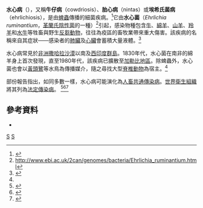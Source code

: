 {{Speciesbox
| taxon = Ehrlichia ruminantium
| authority = Dumler, 2001
| image = Amblyomma hebraeum, Steenbokpan, a.jpg
| image_caption = ''{{link-en|Amblyomma hebraeum|Amblyomma hebraeum}}''，一種蜱蟲，水心菌常見傳播媒介
}}

'''水心病'''（{{lang-en|heartwater}}），又稱'''牛仔病'''（cowdriosis）、'''胎心病'''（nintas）或'''埃希氏菌病'''（ehrlichiosis），是由[[真蜱目|蜱蟲]]傳播的細菌疾病。<ref>{{cite journal | vauthors = Peter TF, Burridge MJ, Mahan SM | title = Ehrlichia ruminantium infection (heartwater) in wild animals | journal = Trends in Parasitology | volume = 18 | issue = 5 | pages = 214–8 | date = May 2002 | pmid = 11983602 | doi = 10.1016/s1471-4922(02)02251-1 }}</ref>它由'''水心菌'''（''Ehrlichia ruminantium''，[[革蘭氏陰性菌|革蘭氏陰性菌]]的一種）<ref>http://www.ebi.ac.uk/2can/genomes/bacteria/Ehrlichia_ruminantium.html</ref>引起，感染物種包含[[牛|牛]]、[[綿羊|綿羊]]、[[山羊|山羊]]、[[羚羊|羚羊]]和[[水牛|水牛]]等牲畜與野生[[反芻動物|反芻動物]]，往往為疫區的畜牧業帶來重大傷害。該疾病的名稱來自其症狀——感染者的[[肺臟|肺臟]]及[[心臟|心臟]]會蓄積大量液體。<ref name=APHIS>{{cite web |title=Heartwater |work=Animal and Plant Health Inspection Service |url=http://www.aphis.usda.gov/lpa/pubs/fsheet_faq_notice/fs_ahheartw.html |publisher=U.S. Department of Agriculture |access-date=2008-04-13 |url-status=dead |archive-url=https://web.archive.org/web/20080413224051/http://www.aphis.usda.gov/lpa/pubs/fsheet_faq_notice/fs_ahheartw.html |archive-date=2008-04-13 }}</ref>

水心病常見於[[非洲|非洲]][[撒哈拉沙漠|撒哈拉沙漠]]以南及[[西印度群島|西印度群島]]。1830年代，水心菌在南非的綿羊身上首次發現，直至1980年代，該疾病已擴散至[[加勒比地區|加勒比地區]]。除蜱蟲外，水心菌也會以[[黃頭鷺|黃頭鷺]]等水鳥為傳播媒介，隨之尋找大型[[脊椎動物|脊椎動物]]為宿主。<ref name = APHIS/>

部份報告指出，如同多數{{link-en|埃希氏菌|Ehrlichiosis}}一樣，水心病可能演化為[[人畜共通傳染病|人畜共通傳染病]]。[[世界衛生組織|世界衛生組織]]將其列為[[法定傳染病|法定傳染病]]。
<ref>{{cite journal | vauthors = Allsopp MT, Louw M, Meyer EC | title = Ehrlichia ruminantium: an emerging human pathogen? | journal = Annals of the New York Academy of Sciences | volume = 1063 | issue = 1 | pages = 358–60 | date = December 2005 | pmid = 16481543 | doi = 10.1196/annals.1355.060 | url = http://doi.wiley.com/10.1196/annals.1355.060 }}</ref><ref>{{cite journal | vauthors = Gaddy HG | title = Using local knowledge in emerging infectious disease research | journal = Social Science & Medicine | volume = 258 | pages = 113107 | date = August 2020 | pmid = 32563166 | pmc = 7292947 | doi = 10.1016/j.socscimed.2020.113107 | url = https://linkinghub.elsevier.com/retrieve/pii/S0277953620303269 | access-date = 2020-09-25 | archive-date = 2020-10-01 | archive-url = https://web.archive.org/web/20201001170144/https://linkinghub.elsevier.com/retrieve/pii/S0277953620303269 | dead-url = no }}</ref><ref>{{cite journal | vauthors = Esemu SN, Ndip LM, Ndip RN | title = Ehrlichia species, probable emerging human pathogens in sub-Saharan Africa: environmental exacerbation | journal = Reviews on Environmental Health | volume = 26 | issue = 4 | pages = 269–79 | date = 2011-01-01 | pmid = 22435325 | doi = 10.1515/REVEH.2011.034 | url = https://www.degruyter.com/doi/10.1515/REVEH.2011.034 }}</ref>

==參考資料==
{{reflist}}
* {{cite journal | vauthors = Dumler JS, Barbet AF, Bekker CP, Dasch GA, Palmer GH, Ray SC, Rikihisa Y, Rurangirwa FR | display-authors = 6 | title = Reorganization of genera in the families Rickettsiaceae and Anaplasmataceae in the order Rickettsiales: unification of some species of Ehrlichia with Anaplasma, Cowdria with Ehrlichia and Ehrlichia with Neorickettsia, descriptions of six new species combinations and designation of Ehrlichia equi and 'HGE agent' as subjective synonyms of Ehrlichia phagocytophila | journal = International Journal of Systematic and Evolutionary Microbiology | volume = 51 | issue = Pt 6 | pages = 2145–2165 | date = November 2001 | pmid = 11760958 | doi = 10.1099/00207713-51-6-2145 | doi-access = free }}
{{Taxonbar}}
[[Category:细菌学|S]]
[[Category:立克次體目|S]]